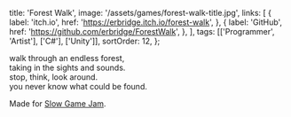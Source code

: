   title: 'Forest Walk',
  image: '/assets/games/forest-walk-title.jpg',
  links: [
    {
      label: 'itch.io',
      href: 'https://erbridge.itch.io/forest-walk',
    },
    {
      label: 'GitHub',
      href: 'https://github.com/erbridge/ForestWalk',
    },
  ],
  tags: [['Programmer', 'Artist'], ['C#'], ['Unity']],
  sortOrder: 12,
};

walk through an endless forest,<br />
taking in the sights and sounds.<br />
stop, think, look around.<br />
you never know what could be found.

Made for [Slow Game Jam](https://itch.io/jam/slow-game-jam).
